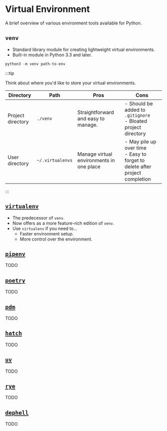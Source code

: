# Virtual Environment

A brief overview of various environment tools available for Python.

## `venv`

- Standard library module for creating lightweight virtual environments.
- Built-in module in Python 3.3 and later.

```shell
python3 -m venv path-to-env
```

:::tip

Think about where you'd like to store your virtual environments.

| Directory         | Path             | Pros                                     | Cons                                                                            |
| ----------------- | ---------------- | ---------------------------------------- | ------------------------------------------------------------------------------- |
| Project directory | `./venv`         | Straightforward and easy to manage.      | - Should be added to `.gitignore`<br/>- Bloated project directory               |
| User directory    | `~/.virtualenvs` | Manage virtual environments in one place | - May pile up over time<br/>- Easy to forget to delete after project completion |

:::

## [`virtualenv`](https://github.com/pypa/virtualenv)

- The predecessor of `venv`.
- Now offers as a more feature-rich edition of `venv`.
- Use `virtualenv` if you need to...
  - Faster environment setup.
  - More control over the environment.

## [`pipenv`](https://github.com/pypa/pipenv)

TODO

## [`poetry`](https://github.com/python-poetry/poetry)

TODO

## [`pdm`](https://github.com/pdm-project/pdm)

TODO

## [`hatch`](https://github.com/pypa/hatch)

TODO

## [`uv`](https://github.com/astral-sh/uv)

TODO

## [`rye`](https://github.com/astral-sh/rye)

TODO

## [`dephell`](https://github.com/dephell/dephell)

TODO
